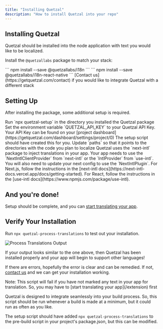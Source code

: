 ```yaml
---
title: "Installing Quetzal"
description: "How to install Quetzal into your repo"
---
```


## Installing Quetzal

Quetzal should be installed into the node application with text you would like to be localized.

Install the `@quetzallabs` package to match your stack:

<Tabs>
  <Tab title="Next.js">``` npm install --save @quetzallabs/i18n ```</Tab>
  <Tab title="React">
    ``` npm install --save @quetzallabs/i18n-react-native ```
  </Tab>
  <Tab title="Other">
    [Contact us](https://getquetzal.com/contact) if you would like to integrate
    Quetzal with a different stack
  </Tab>
</Tabs>

## Setting Up

After installing the package, some additional setup is required.

<Steps>
  <Step title="Run Setup Script">
    Run `npx quetzal-setup` in the directory you installed the Quetzal package
  </Step>
  <Step title="Set API Key">
    Set the environment variable `QUETZAL_API_KEY` to your Quetzal API Key. Your
    API Key can be found on your [project
    dashboard](https://getquetzal.com/dashboard/settings/project/0)
  </Step>
  <Step title="Update quetzal.config.json">
    The setup script should have created this for you. Update `paths` so that it
    points to the directories with the code you plan to localize
  </Step>
  <Step title="Set Up next-intl or use-intl">
    Quetzal uses the `next-intl` package to inject translations in your app.
    Your app needs to use the `NextIntlClientProvider` from `next-intl` or the
    `IntlProvider` from `use-intl`. You will also need to update your next
    config to use the `NextIntlPlugin`. For Next.js, follow the instructions in
    the [next-intl
    docs](https://next-intl-docs.vercel.app/docs/getting-started). For React,
    follow the instructions in the [use-intl
    docs](https://www.npmjs.com/package/use-intl).
  </Step>
</Steps>

## And you're done!

Setup should be complete, and you can [start translating your app](/extension).

## Verify Your Installation

Run `npx quetzal-process-translations` to test out your installation.

![Process Translations Output](/images/process-output.png)

If your output looks similar to the one above, then Quetzal has been installed properly and your app will begin to support other languages!

If there are errors, hopefully the error is clear and can be remedied. If not, [contact us](https://getquetzal.com/contact) and we can get your installation working.

<Tip>
  Note: This script will fail if you have not marked any text in your app for
  translation. So, you may have to [start translating your app](/extension)
  first
</Tip>

Quetzal is designed to integrate seamlessly into your build process. So, this script should be run whenever a build is made at a minimum, but it could run as often as you like.

The setup script should have added `npx quetzal-process-translations` to the pre-build script in your project's package.json, but this can be modified.

